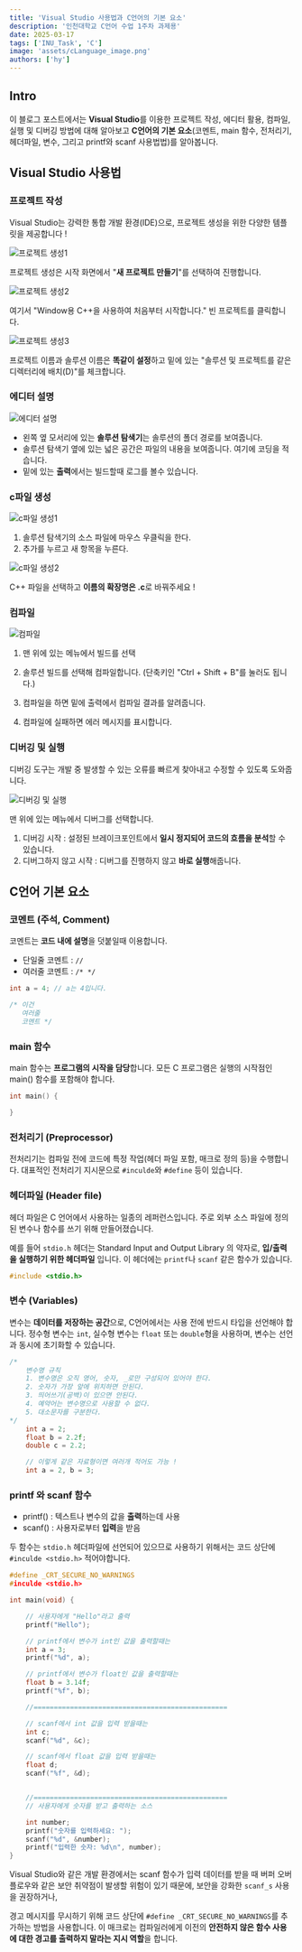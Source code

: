 ```yaml
---
title: 'Visual Studio 사용법과 C언어의 기본 요소'
description: '인천대학교 C언어 수업 1주차 과제용'
date: 2025-03-17
tags: ['INU_Task', 'C']
image: 'assets/cLanguage_image.png'
authors: ['hy']
---
```


## Intro

이 블로그 포스트에서는 **Visual Studio**를 이용한 프로젝트 작성, 에디터 활용, 컴파일, 실행 및 디버깅 방법에 대해 알아보고
**C언어의 기본 요소**(코멘트, main 함수, 전처리기, 헤더파일, 변수, 그리고 printf와 scanf 사용법법)를 알아봅니다.

## Visual Studio 사용법

### 프로젝트 작성

Visual Studio는 강력한 통합 개발 환경(IDE)으로, 프로젝트 생성을 위한 다양한 템플릿을 제공합니다 !

![프로젝트 생성1](assets/visualStudio1.svg)

프로젝트 생성은 시작 화면에서 "**새 프로젝트 만들기**"를 선택하여 진행합니다.

![프로젝트 생성2](assets/visualStudio2.svg)

여기서 "Window용 C++을 사용하여 처음부터 시작합니다." 빈 프로젝트를 클릭합니다.

![프로젝트 생성3](assets/visualStudio3.svg)

프로젝트 이름과 솔루션 이름은 **똑같이 설정**하고 밑에 있는 "솔루션 및 프로젝트를 같은 디렉터리에 배치(D)"를 체크합니다.

### 에디터 설명

![에디터 설명](assets/visualStudio4.svg)

- 왼쪽 옆 모서리에 있는 **솔루션 탐색기**는 솔루션의 폴더 경로를 보여줍니다.
- 솔루션 탐색기 옆에 있는 넓은 공간은 파일의 내용을 보여줍니다. 여기에 코딩을 적습니다.
- 밑에 있는 **출력**에서는 빌드할때 로그를 볼수 있습니다.

### c파일 생성

![c파일 생성1](assets/visualStudio5.svg)

1. 솔루션 탐색기의 소스 파일에 마우스 우클릭을 한다.
2. 추가를 누르고 새 항목을 누른다.

![c파일 생성2](assets/visualStudio6.svg)

C++ 파일을 선택하고 **이름의 확장명은 .c**로 바꿔주세요 !

### 컴파일

![컴파일](assets/visualStudio7.svg)

1. 맨 위에 있는 메뉴에서 빌드를 선택
2. 솔루션 빌드를 선택해 컴파일합니다.
   (단축키인 "Ctrl + Shift + B"를 눌러도 됩니다.)

3. 컴파일을 하면 밑에 출력에서 컴파일 결과를 알려줍니다.
4. 컴파일에 실패하면 에러 메시지를 표시합니다.

### 디버깅 및 실행

디버깅 도구는 개발 중 발생할 수 있는 오류를 빠르게 찾아내고 수정할 수 있도록 도와줍니다.

![디버깅 및 실행](assets/visualStudio8.svg)

맨 위에 있는 메뉴에서 디버그를 선택합니다.

1. 디버깅 시작 : 설정된 브레이크포인트에서 **일시 정지되어 코드의 흐름을 분석**할 수 있습니다.
2. 디버그하지 않고 시작 : 디버그를 진행하지 않고 **바로 실행**해줍니다.

## C언어 기본 요소

### 코멘트 (주석, Comment)

코멘트는 **코드 내에 설명**을 덧붙일때 이용합니다.

- 단일줄 코멘트 : `//`
- 여러줄 코멘트 : `/* */`

```c
int a = 4; // a는 4입니다.

/* 이건
   여러줄
   코멘트 */
```

### main 함수

main 함수는 **프로그램의 시작을 담당**합니다.
모든 C 프로그램은 실행의 시작점인 main() 함수를 포함해야 합니다.

```c
int main() {

}
```

### 전처리기 (Preprocessor)

전처리기는 컴파일 전에 코드에 특정 작업(헤더 파일 포함, 매크로 정의 등)을 수행합니다.
대표적인 전처리기 지시문으로 `#inculde`와 `#define` 등이 있습니다.

### 헤더파일 (Header file)

헤더 파일은 C 언어에서 사용하는 일종의 레퍼런스입니다.
주로 외부 소스 파일에 정의된 변수나 함수를 쓰기 위해 만들어졌습니다.

예를 들어 `stdio.h` 헤더는 Standard Input and Output Library 의 약자로, **입/출력을 실행하기 위한 헤더파일** 입니다.
이 헤더에는 `printf`나 `scanf` 같은 함수가 있습니다.

```c
#include <stdio.h>
```

### 변수 (Variables)

변수는 **데이터를 저장하는 공간**으로, C언어에서는 사용 전에 반드시 타입을 선언해야 합니다.
정수형 변수는 `int`, 실수형 변수는 `float` 또는 `double`형을 사용하며, 변수는 선언과 동시에 초기화할 수 있습니다.

```c
/*
    변수명 규칙
    1. 변수명은 오직 영어, 숫자, _로만 구성되어 있어야 한다.
    2. 숫자가 가장 앞에 위치하면 안된다.
    3. 띄어쓰기(공백)이 있으면 안된다.
    4. 예약어는 변수명으로 사용할 수 없다.
    5. 대소문자를 구분한다.
*/
    int a = 2;
    float b = 2.2f;
    double c = 2.2;

    // 이렇게 같은 자료형이면 여러개 적어도 가능 !
    int a = 2, b = 3;
```

### printf 와 scanf 함수

- printf() : 텍스트나 변수의 값을 **출력**하는데 사용
- scanf() : 사용자로부터 **입력**을 받음

두 함수는 `stdio.h` 헤더파일에 선언되어 있으므로 사용하기 위해서는
코드 상단에 `#inculde <stdio.h>` 적어야합니다.

```c
#define _CRT_SECURE_NO_WARNINGS
#inculde <stdio.h>

int main(void) {

    // 사용자에게 "Hello"라고 출력
    printf("Hello");

    // printf에서 변수가 int인 값을 출력할때는
    int a = 3;
    printf("%d", a);

    // printf에서 변수가 float인 값을 출력할때는
    float b = 3.14f;
    printf("%f", b);

    //================================================

    // scanf에서 int 값을 입력 받을때는
    int c;
    scanf("%d", &c);

    // scanf에서 float 값을 입력 받을때는
    float d;
    scanf("%f", &d);


    //================================================
    // 사용자에게 숫자를 받고 출력하는 소스

    int number;
    printf("숫자를 입력하세요: ");
    scanf("%d", &number);
    printf("입력한 숫자: %d\n", number);
}
```

Visual Studio와 같은 개발 환경에서는 scanf 함수가 입력 데이터를 받을 때 버퍼 오버플로우와 같은 보안 취약점이 발생할 위험이 있기 때문에, 
보안을 강화한 `scanf_s` 사용을 권장하거나, 

경고 메시지를 무시하기 위해 코드 상단에 `#define _CRT_SECURE_NO_WARNINGS`를 추가하는 방법을 사용합니다. 
이 매크로는 컴파일러에게 이전의 **안전하지 않은 함수 사용에 대한 경고를 출력하지 말라는 지시 역할**을 합니다.